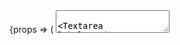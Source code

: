 


<Meta title="Molecules/Textarea" component={Textarea} />

<Canvas>
    <Story name="Basic">
        {props => (
            <Card>
                <CardBody>
                    <Box width="300px">
                        <Textarea label="Primary" mb={4} />
                        <Textarea label="Primary (disabled)" disabled mb={4} />
                        <Textarea
                            label="Primary with error"
                            error="Must have a value"
                            mb={10}
                        />
                        <Textarea
                            variant="secondary"
                            label="Secondary"
                            mb={4}
                        />
                        <Textarea
                            variant="secondary"
                            label="Secondary (disabled)"
                            mb={4}
                            disabled
                        />
                        <Textarea
                            variant="secondary"
                            label="Basic with error"
                            error="Must have a value"
                        />
                    </Box>
                </CardBody>
            </Card>
        )}
    </Story>
    <Story name="With count">
        {props => {
            const [value, setValue] = useState();
            const handleChange = ({ target: { value } }) => {
                setValue(value);
            };
            return (
                <Card>
                    <CardBody>
                        <Box width="300px">
                            <Textarea
                                label="Count label"
                                maxCharCount={255}
                                charCountDescription="characters of (example)"
                                value={value}
                                onChange={handleChange}
                            />
                        </Box>
                    </CardBody>
                </Card>
            );
        }}
    </Story>
    <Story name="Autosize">
        {props => {
            const [value, setValue] = useState();
            const handleChange = ({ target: { value } }) => {
                setValue(value);
            };
            return (
                <Card>
                    <CardBody>
                        <Box width="300px">
                            <Textarea
                                label="Autosize label"
                                autosize
                                height="100px"
                                value={value}
                                onChange={handleChange}
                            />
                        </Box>
                    </CardBody>
                </Card>
            );
        }}
    </Story>
</Canvas>
